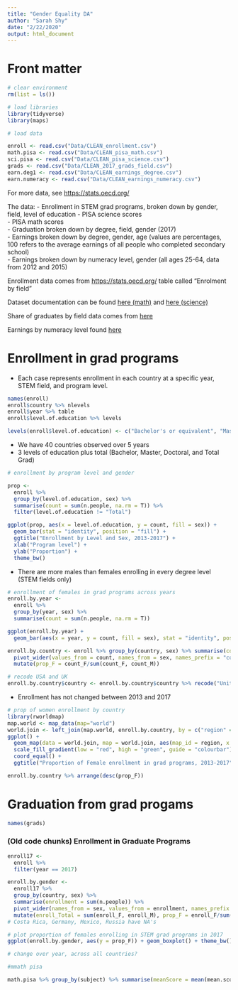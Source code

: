 ```yaml
---
title: "Gender Equality DA"
author: "Sarah Shy"
date: "2/22/2020"
output: html_document
---
```


# Front matter
```r
# clear environment
rm(list = ls())

# load libraries
library(tidyverse)
library(maps)
```

```r
# load data

enroll <- read.csv("Data/CLEAN_enrollment.csv")
math.pisa <- read.csv("Data/CLEAN_pisa_math.csv")
sci.pisa <- read.csv("Data/CLEAN_pisa_science.csv")
grads <- read.csv("Data/CLEAN_2017_grads_field.csv")
earn.deg1 <- read.csv("Data/CLEAN_earnings_degree.csv")
earn.numeracy <- read.csv("Data/CLEAN_earnings_numeracy.csv")
```

For more data, see <https://stats.oecd.org/>

The data:
- Enrollment in STEM grad programs, broken down by gender, field, level of education
- PISA science scores  
- PISA math scores  
- Graduation broken down by degree, field, gender (2017)  
- Earnings broken down by degree, gender, age (values are percentages, 100 refers to the average earnings of all people who completed secondary school)  
- Earnings broken down by numeracy level, gender (all ages 25-64, data from 2012 and 2015)

Enrollment data comes from <https://stats.oecd.org/> table called "Enrolment by field"

Dataset documentation can be found [here (math)](https://data.oecd.org/pisa/mathematics-performance-pisa.htm)
and [here (science)](https://data.oecd.org/pisa/science-performance-pisa.htm#indicator-chart)

Share of graduates by field data comes from [here](https://stats.oecd.org/viewhtml.aspx?datasetcode=EAG_GRAD_ENTR_FIELD&lang=en#)

Earnings by numeracy level found [here](https://stats.oecd.org/viewhtml.aspx?datasetcode=EAG_EA_SKILLS&lang=en#)


# Enrollment in grad programs

- Each case represents enrollment in each country at a specific year, STEM field, and program level.

```r
names(enroll)
enroll$country %>% nlevels
enroll$year %>% table
enroll$level.of.education %>% levels

levels(enroll$level.of.education) <- c("Bachelor's or equivalent", "Master's or equivalent", "Doctoral of equivalent", "Total")
```

- We have 40 countries observed over 5 years
- 3 levels of education plus total (Bachelor, Master, Doctoral, and Total Grad)

```r
# enrollment by program level and gender

prop <-
  enroll %>%
  group_by(level.of.education, sex) %>%
  summarise(count = sum(n.people, na.rm = T)) %>%
  filter(level.of.education != "Total")

ggplot(prop, aes(x = level.of.education, y = count, fill = sex)) +
  geom_bar(stat = "identity", position = "fill") +
  ggtitle("Enrollment by Level and Sex, 2013-2017") +
  xlab("Program level") +
  ylab("Proportion") +
  theme_bw()
```

- There are more males than females enrolling in every degree level (STEM fields only)

```r
# enrollment of females in grad programs across years
enroll.by.year <-
  enroll %>%
  group_by(year, sex) %>%
  summarise(count = sum(n.people, na.rm = T))

ggplot(enroll.by.year) +
  geom_bar(aes(x = year, y = count, fill = sex), stat = "identity", position = "fill")

enroll.by.country <- enroll %>% group_by(country, sex) %>% summarise(count = sum(n.people, na.rm = T)) %>%
  pivot_wider(values_from = count, names_from = sex, names_prefix = "count_") %>%
  mutate(prop_F = count_F/sum(count_F, count_M))

# recode USA and UK
enroll.by.country$country <- enroll.by.country$country %>% recode("United States" = "USA", "United Kingdom" = "UK")
```

- Enrollment has not changed between 2013 and 2017

```r
# prop of women enrollment by country
library(rworldmap)
map.world <- map_data(map="world")
world.join <- left_join(map.world, enroll.by.country, by = c("region" = "country"))
ggplot() +
  geom_map(data = world.join, map = world.join, aes(map_id = region, x = long, y = lat, fill = prop_F)) +
  scale_fill_gradient(low = "red", high = "green", guide = "colourbar") +
  coord_equal() +
  ggtitle("Proportion of Female enrollment in grad programs, 2013-2017")
```

```r
enroll.by.country %>% arrange(desc(prop_F))
```


# Graduation from grad progams

```r
names(grads)
```


### (Old code chunks) Enrollment in Graduate Programs
```r
enroll17 <-
  enroll %>%
  filter(year == 2017)

enroll.by.gender <-
  enroll17 %>%
  group_by(country, sex) %>%
  summarise(enrollment = sum(n.people)) %>%
  pivot_wider(names_from = sex, values_from = enrollment, names_prefix = "enroll_") %>%
  mutate(enroll_Total = sum(enroll_F, enroll_M), prop_F = enroll_F/sum(enroll_F, enroll_M))
# Costa Rica, Germany, Mexico, Russia have NA's
```

```r
# plot proportion of females enrolling in STEM grad programs in 2017
ggplot(enroll.by.gender, aes(y = prop_F)) + geom_boxplot() + theme_bw() + ggtitle("Proportion of females enrolling in STEM grad programs")
```

```r
# change over year, across all countries?
```

```r
#mmath pisa

math.pisa %>% group_by(subject) %>% summarise(meanScore = mean(mean.score), count = n())
```

